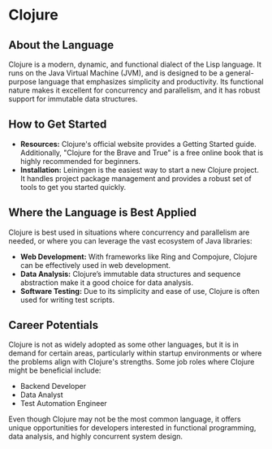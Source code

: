 # Clojure

## About the Language

Clojure is a modern, dynamic, and functional dialect of the Lisp language. It runs on the Java Virtual Machine (JVM), and is designed to be a general-purpose language that emphasizes simplicity and productivity. Its functional nature makes it excellent for concurrency and parallelism, and it has robust support for immutable data structures.

## How to Get Started

- **Resources:** Clojure's official website provides a Getting Started guide. Additionally, "Clojure for the Brave and True" is a free online book that is highly recommended for beginners.
- **Installation:** Leiningen is the easiest way to start a new Clojure project. It handles project package management and provides a robust set of tools to get you started quickly.

## Where the Language is Best Applied

Clojure is best used in situations where concurrency and parallelism are needed, or where you can leverage the vast ecosystem of Java libraries:

- **Web Development:** With frameworks like Ring and Compojure, Clojure can be effectively used in web development.
- **Data Analysis:** Clojure’s immutable data structures and sequence abstraction make it a good choice for data analysis.
- **Software Testing:** Due to its simplicity and ease of use, Clojure is often used for writing test scripts.

## Career Potentials

Clojure is not as widely adopted as some other languages, but it is in demand for certain areas, particularly within startup environments or where the problems align with Clojure's strengths. Some job roles where Clojure might be beneficial include:

- Backend Developer
- Data Analyst
- Test Automation Engineer

Even though Clojure may not be the most common language, it offers unique opportunities for developers interested in functional programming, data analysis, and highly concurrent system design.
